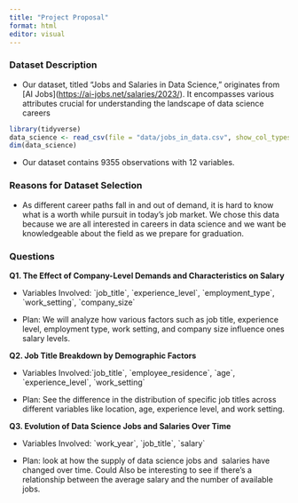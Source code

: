 ```yaml
---
title: "Project Proposal"
format: html
editor: visual
---
```


### Dataset Description

-   Our dataset, titled "Jobs and Salaries in Data Science," originates from \[AI Jobs\](<https://ai-jobs.net/salaries/2023/>). It encompasses various attributes crucial for understanding the landscape of data science careers

```r
library(tidyverse)
data_science <- read_csv(file = "data/jobs_in_data.csv", show_col_types = FALSE)
dim(data_science)
```

-   Our dataset contains 9355 observations with 12 variables.

### Reasons for Dataset Selection

-   As different career paths fall in and out of demand, it is hard to know what is a worth while pursuit in today's job market. We chose this data because we are all interested in careers in data science and we want be knowledgeable about the field as we prepare for graduation.

### Questions

**Q1. The Effect of Company-Level Demands and Characteristics on Salary**

-   Variables Involved: \`job_title\`, \`experience_level\`, \`employment_type\`, \`work_setting\`, \`company_size\`

-   Plan: We will analyze how various factors such as job title, experience level, employment type, work setting, and company size influence ones salary levels.

**Q2. Job Title Breakdown by Demographic Factors**

-   Variables Involved:\`job_title\`, \`employee_residence\`, \`age\`, \`experience_level\`, \`work_setting\`

-   Plan: See the difference in the distribution of specific job titles across different variables like location, age, experience level, and work setting.

**Q3. Evolution of Data Science Jobs and Salaries Over Time**

-   Variables Involved: \`work_year\`, \`job_title\`, \`salary\`

-   Plan: look at how the supply of data science jobs and  salaries have changed over time. Could Also be interesting to see if there's a relationship between the average salary and the number of available jobs.
